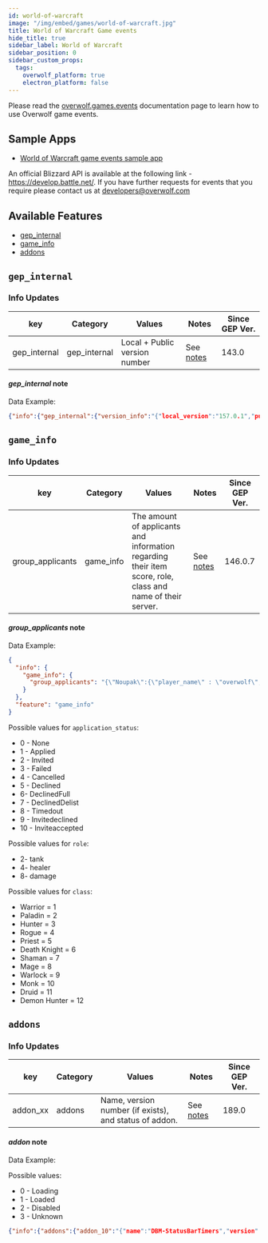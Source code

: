 ```yaml
---
id: world-of-warcraft
image: "/img/embed/games/world-of-warcraft.jpg"
title: World of Warcraft Game events
hide_title: true
sidebar_label: World of Warcraft
sidebar_position: 0
sidebar_custom_props:
  tags:
    overwolf_platform: true
    electron_platform: false
---
```


<!-- GENERATED USING /scripts/generate.js -->

<head>
  <meta name="keywords" content="API for World of Warcraft, World of Warcraft API, SDK for World of Warcraft, World of Warcraft SDK"/>
</head>

<GameInfo gameId={765} page="docs" />

Please read the [overwolf.games.events](/api/game-data) documentation page to learn how to use Overwolf game events.

## Sample Apps
* [World of Warcraft game events sample app](https://github.com/overwolf/events-sample-apps)

An official Blizzard API is available at the following link - https://develop.battle.net/.
If you have further requests for events that you require please contact us at developers@overwolf.com

## Available Features

* [gep_internal](#gep_internal)
* [game_info](#game_info)
* [addons](#addons)

## `gep_internal`

### Info Updates

key          | Category    | Values                    | Notes                 | Since GEP Ver. |
------------ | ------------| ------------------------- | --------------------- | ------------- | 
gep_internal | gep_internal| Local + Public version number|See [notes](#gep_internal-note)|   143.0       |

#### *gep_internal* note

Data Example:

```json
{"info":{"gep_internal":{"version_info":"{"local_version":"157.0.1","public_version":"157.0.1","is_updated":true}"}},"feature":"gep_internal"}
```

## `game_info`

### Info Updates

key            | Category         | Values                               | Notes                            | Since GEP Ver. |
-------------- | -----------------| ------------------------------------ | -------------------------------- | -------------  | 
group_applicants| game_info | The amount of applicants and information regarding their item score, role, class and name of their server. | See [notes](#group_applicants-note)   | 146.0.7 |

#### *group_applicants* note

Data Example:

```json
{
  "info": {
    "game_info": {
      "group_applicants": "{\"Noupak\":{\"player_name\" : \"overwolf\", \"server_name\" : \"Drak'thul\", \"applicant_id\" : \"1\", \"application_status\" : \"10\", \"level\" : \"70\", \"item_level\" : \"406\", \"honor_level\" : \"0\", \"role\" : \"8\",\"rating\" : \"2037\",\"class\" : \"1\"}}"
    }
  },
  "feature": "game_info"
}
```

Possible values for `application_status`:

* 0 - None
* 1 - Applied
* 2 - Invited
* 3 - Failed
* 4 - Cancelled
* 5 - Declined
* 6- DeclinedFull
* 7 - DeclinedDelist
* 8 - Timedout
* 9 - Invitedeclined
* 10 - Inviteaccepted

Possible values for `role`:

* 2- tank
* 4- healer
* 8- damage

Possible values for `class`:

* Warrior = 1
* Paladin = 2
* Hunter = 3
* Rogue = 4
* Priest = 5
* Death Knight = 6
* Shaman = 7
* Mage = 8
* Warlock = 9
* Monk = 10
* Druid = 11
* Demon Hunter = 12

## `addons`

### Info Updates

key            | Category         | Values                               | Notes                            | Since GEP Ver. |
-------------- | -----------------| ------------------------------------ | -------------------------------- | -------------  | 
addon_xx      | addons           | Name, version number (if exists), and status of addon. | See [notes](#addon-note)   | 189.0 |

#### *addon* note

Data Example:

Possible values:

* 0 - Loading
* 1 - Loaded
* 2 - Disabled
* 3 - Unknown

```json
{"info":{"addons":{"addon_10":"{"name":"DBM-StatusBarTimers","version":"8110645","status":"1"}"}},"feature":"addons"}
```

<!--#### *var_addon* note

* This info-update should be used by addon creators who wish to integrate their WoW addon with an Overwolf app.
* The event is not fired everytime but occurs only if the value of the variable has changed.
* Remember that variables defined in "SavedVariables" section saves its values between play session. In most cases, in order to use them correctly, you need to reinitialize them on "VARIABLES_LOADED" game event.
* Use case example:
   * WoW addon that monitors real-time damage, healing, etc. sends this data to an Overwolf application that displays a game summary screen with interesting stats, video highlights and more.
* How it works?
   * You can use the sample app addon <a href="https://github.com/overwolf/events-sample-apps/tree/master/wow-addon-variables-sample-app" target="_blank">here</a>
   * In the addon .toc file in section "SavedVariables" - In order to not overwrite other Addons, please define new variables named “owf_%addon_name%_%var_name%” where addon_name is your own addon name and var_name as you want.
   * The addon LUA file should update these variables with the relevant data the Overwolf app should consume.  
   * Each of these vars will update Overwolf with their current value during the game.
   * The Overwolf application reads these values in real time and displays the relevant information to the user, or performs certain actions (e.g. recording an interesting video highlight).
* Supported variable types are:
  * LUA_TSTRING
  * LUA_TNUMBER
  * LUA_TBOOLEAN
  * LUA_TNIL

Data Example:

```json
{"feature":"addons","category":"addons","key":"var_addon_1","value":"{\"owf_var2\":\"test 123\",\"owf_var5\":\"123 test\",\"owf_var6\":\"55\"}"}
```
-->
